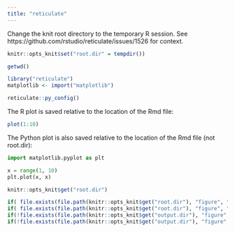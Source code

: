 ```yaml
---
title: "reticulate"
---
```


Change the knit root directory to the temporary R session.
See https://github.com/rstudio/reticulate/issues/1526 for context.

```r
knitr::opts_knit$set("root.dir" = tempdir())
```

```r
getwd()
```

```r
library("reticulate")
matplotlib <- import("matplotlib")
```

```r
reticulate::py_config()
```

The R plot is saved relative to the location of the Rmd file:

```r
plot(1:10)
```

The Python plot is also saved relative to the location of the Rmd file (not root.dir):

```python
import matplotlib.pyplot as plt

x = range(1, 10)
plt.plot(x, x)
```

```r
knitr::opts_knit$get("root.dir")

if( file.exists(file.path(knitr::opts_knit$get("root.dir"), "figure", "r-plot-1.png")))    stop("figure saved in wrong place")
if( file.exists(file.path(knitr::opts_knit$get("root.dir"), "figure", "py-plot-1.png")))   stop("figure saved in wrong place")
if(!file.exists(file.path(knitr::opts_knit$get("output.dir"), "figure", "r-plot-1.png")))  stop("figure saved in wrong place")
if(!file.exists(file.path(knitr::opts_knit$get("output.dir"), "figure", "py-plot-1.png"))) stop("figure saved in wrong place")
```
